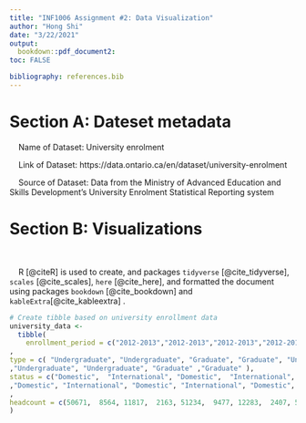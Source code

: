 ```yaml
---
title: "INF1006 Assignment #2: Data Visualization"
author: "Hong Shi"
date: "3/22/2021"
output:
  bookdown::pdf_document2:
toc: FALSE

bibliography: references.bib
---
```


# Section A: Dateset metadata

&nbsp; &nbsp; Name of Dataset: University enrolment

&nbsp; &nbsp; Link of Dataset: https://data.ontario.ca/en/dataset/university-enrolment

&nbsp; &nbsp; Source of Dataset: Data from the Ministry of Advanced Education and Skills Development's University Enrolment Statistical Reporting system

# Section B: Visualizations

&nbsp; &nbsp;

&nbsp; &nbsp; R [@citeR] is used to create, and packages `tidyverse` [@cite_tidyverse], `scales` [@cite_scales], `here` [@cite_here], and formatted the document using packages `bookdown` [@cite_bookdown] and `kableExtra`[@cite_kableextra] .


```r
# Create tibble based on university enrollment data
university_data <- 
  tibble(
    enrollment_period = c("2012-2013","2012-2013","2012-2013","2012-2013","2013-2014","2013-2014","2013-2014","2013-2014","2014-2015", "2014-2015", "2014-2015","2014-2015","2015-2016","2015-2016","2015-2016","2015-2016","2016-2017","2016-2017","2016-2017","2016-2017", "2017-2018" ,"2017-2018", "2017-2018", "2017-2018", "2018-2019", "2018-2019", "2018-2019", "2018-2019")
,
type = c( "Undergraduate", "Undergraduate", "Graduate", "Graduate", "Undergraduate", "Undergraduate", "Graduate", "Graduate"    , "Undergraduate", "Undergraduate", "Graduate", "Graduate", "Undergraduate", "Undergraduate", "Graduate", "Graduate", "Undergraduate" ,"Undergraduate", "Graduate" ,     "Graduate" ,"Undergraduate", "Undergraduate", "Graduate", "Graduate"     
,"Undergraduate", "Undergraduate", "Graduate" ,"Graduate" ),
status = c("Domestic",  "International", "Domestic",  "International", "Domestic",  "International", "Domestic" ,     "International" ,"Domestic", "International", "Domestic", "International", "Domestic", "International", "Domestic", "International"
,"Domestic", "International", "Domestic", "International", "Domestic", "International", "Domestic", "International","Domestic" ,     "International", "Domestic", "International")
,
headcount = c(50671,  8564, 11817,  2163, 51234,  9477, 12283,  2407, 50900, 11025, 12659,  2598, 51424, 12296, 13041,  2777, 50850, 13486, 13618,  2988, 50000, 14947, 13960,  3097, 49401, 16319, 14339,  3495)
)
```

